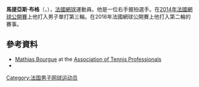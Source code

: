 {{noteTA
|T=zh-cn:马蒂亚斯·布尔格;zh-tw:馬提亞斯·布格;
|1=zh-cn:马蒂亚斯·布尔格;zh-tw:馬提亞斯·布格;
}}
'''馬提亞斯·布格'''（{{lang-fr|'''Mathias Bourgue'''}}，{{bd|1994年|1月18日}}），[[法國|法國]][[網球|網球]]運動員。他是一位右手握拍選手。在[[2014年法國網球公開賽|2014年法國網球公開賽]]上他打入男子單打第三輪。在2016年法國網球公開賽上他打入第二輪的賽事。

==參考資料==
* [http://www.atpworldtour.com/Tennis/Players/Bo/M/Mathias-Bourgue.aspx Mathias Bourgue] {{Wayback|url=http://www.atpworldtour.com/Tennis/Players/Bo/M/Mathias-Bourgue.aspx |date=20150511123511 }} at the [[Association_of_Tennis_Professionals|Association of Tennis Professionals]]
* {{ITF male profile|number=100143195}}

{{Sport-bio-stub}}

{{Authority control}}
{{DEFAULTSORT:Bourgue, Mathias}}
[[Category:法国男子网球运动员|Category:法国男子网球运动员]]